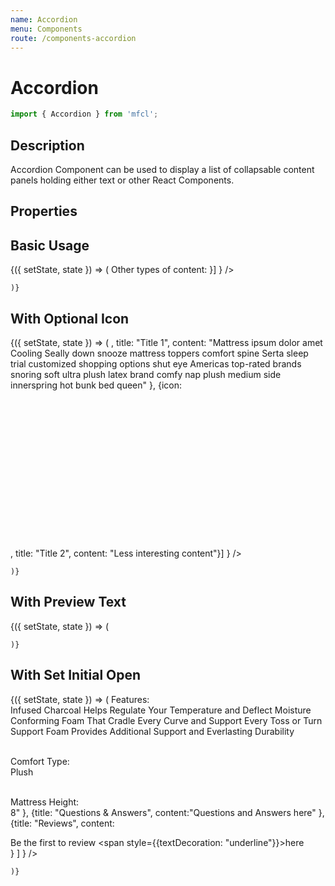 ```yaml
---
name: Accordion
menu: Components
route: /components-accordion
---
```



# Accordion

```javascript
import { Accordion } from 'mfcl';
```

## Description
Accordion Component can be used to display a list of collapsable content panels holding either text or other React Components.

## Properties

<Props of={Accordion} />

## Basic Usage

<Playground>
  <Component initialState={{}}>
    {({ setState, state }) => (
      <Accordion
          items={
            [{title: "Example title", content: "Mattress ipsum dolor amet Cooling Seally down snooze mattress toppers comfort spine Serta sleep trial customized shopping options shut eye Americas top-rated brands snoring soft ultra plush latex brand comfy nap plush medium side innerspring hot bunk bed queen"
           },
            {title: "Another Title", content: <div style={{border: "2px solid pink", paddingTop: "20px", paddingLeft:"20px"}}>Other types of content: <span style={{display: "inline-block", paddingLeft:"15px"}}> <Checkbox title="Checkbox" /></span></div>}]
            }
      />
      
    )}
  </Component>
</Playground>

## With Optional Icon

<Playground>
  <Component initialState={{}}>
    {({ setState, state }) => (
      <Accordion
          items={
            [{icon:     <svg width={32} height={32} viewBox="0 0 50 22" >
      <defs>
        <path
          id="firm_path_a"
          d="M1.04.04h47.84c.574 0 1.04.466 1.04 1.04 0 .574-.466 1.04-1.04 1.04H1.04C.466 2.12 0 1.654 0 1.08 0 .506.466.04 1.04.04zM48.88 4.2H1.04C.466 4.2 0 4.666 0 5.24v10.4c0 .574.466 1.04 1.04 1.04h1.04v4.16c0 .574.466 1.04 1.04 1.04.574 0 1.04-.466 1.04-1.04v-4.16h41.6v4.16c0 .574.466 1.04 1.04 1.04.574 0 1.04-.466 1.04-1.04v-4.16h1.04c.574 0 1.04-.466 1.04-1.04V5.24c0-.574-.466-1.04-1.04-1.04zM2.08 14.6V6.28h45.76v8.32H2.08z"
        />
      </defs>
      <g fill="none" fillRule="evenodd">
        <mask id="firm_path_b" fill="#fff">
          <use xlinkHref="#firm_path_a" />
        </mask>
        <g fill={'#000'} mask="url(#firm_path_b)">
          <path d="M0 0H62.4V62.4H0z" transform="translate(-6.24 -21.8)" />
        </g>
      </g>
    </svg>, title: "Title 1", content: "Mattress ipsum dolor amet Cooling Seally down snooze mattress toppers comfort spine Serta sleep trial customized shopping options shut eye Americas top-rated brands snoring soft ultra plush latex brand comfy nap plush medium side innerspring hot bunk bed queen"
           },
            {icon:    <svg width={32} height={32} viewBox="0 0 50 25">
      <defs>
        <path
          id="plush_path_a"
          d="M56.98 31.042c-2.136-.04-4.259.335-6.25 1.104-1.828.7-3.775 1.032-5.73.979-1.939.026-3.864-.328-5.667-1.042-1.992-.769-4.115-1.144-6.25-1.104-2.135-.04-4.258.334-6.25 1.104-1.8.69-3.718 1.023-5.645.98-.576 0-1.042.466-1.042 1.041s.466 1.042 1.041 1.042c2.135.036 4.257-.34 6.25-1.104 1.793-.694 3.704-1.027 5.625-.98 1.95-.007 3.883.368 5.688 1.105 1.992.77 4.115 1.145 6.25 1.104 2.135.04 4.258-.335 6.25-1.104 1.807-.692 3.732-1.024 5.667-.98 1.927-.043 3.845.29 5.645.98 1.994.765 4.116 1.14 6.25 1.104.576 0 1.042-.467 1.042-1.042s-.466-1.041-1.041-1.041c-1.887-.016-3.754-.39-5.5-1.105-2.024-.754-4.175-1.108-6.334-1.041zm11.978 6.25H21.042c-.576 0-1.042.466-1.042 1.041V48.75c0 .575.466 1.042 1.042 1.042h1.041v4.166c0 .576.467 1.042 1.042 1.042s1.042-.466 1.042-1.042v-4.166h41.666v4.166c0 .576.467 1.042 1.042 1.042s1.042-.466 1.042-1.042v-4.166h1.041c.576 0 1.042-.467 1.042-1.042V38.333c0-.575-.466-1.041-1.042-1.041zM22.083 47.708v-8.333h45.834v8.333H22.083z"
        />
      </defs>
      <g fill="none" fillRule="evenodd" transform="translate(-20 -30)">
        <use fill={'#000'} fillRule="nonzero" xlinkHref="#plush_path_a" />
      </g>
    </svg>, title: "Title 2", content: "Less interesting content"}]
            }
      />
      
    )}
  </Component>
</Playground>


## With Preview Text

<Playground>
  <Component initialState={{}}>
    {({ setState, state }) => (
      <Accordion
          items={
            [{preview: "title 1 Description", title: "Title 1", content: "Mattress ipsum dolor amet Cooling Seally down snooze mattress toppers comfort spine Serta sleep trial customized shopping options shut eye Americas top-rated brands snoring soft ultra plush latex brand comfy nap plush medium side innerspring hot bunk bed queen"
           },
            {preview: "more description", title: "Title 2", content: "Less interesting content"}]
            }
      />
      
    )}
  </Component>
</Playground>


## With Set Initial Open

<Playground>
  <Component initialState={{}}>
    {({ setState, state }) => (
      <Accordion
          items={
            [
              {initialOpen: true, title: "Product Description", content: <div>Features:<br/>
Infused Charcoal Helps Regulate Your Temperature and Deflect Moisture
Conforming Foam That Cradle Every Curve and Support Every Toss or Turn
Support Foam Provides Additional Support and Everlasting Durability<br/><br/>
 
Comfort Type:<br/>
Plush<br/><br/>
 
Mattress Height:<br/>
8"</div>
            },
             {title: "Questions & Answers", content:"Questions and Answers here" },
             {title: "Reviews", content: <div>Be the first to review <span style={{textDecoration: "underline"}}>here</span> </div>}
            ]
            }
      />
      
    )}
  </Component>
</Playground>